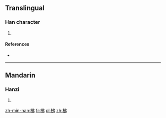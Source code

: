 ==Translingual==

===Han character===
{{Han char|rn=75|rad=木|as=05|sn=9|four=4592<sub>7</sub>|canj=木中中弓 (DLLN), X木中中弓 (XDLLN)}}

# {{defn|Han|sort=木05}}

====References====
* {{Han ref|kx=0520.180|dkj=14654|dj=0908.130|hdz=21190.020|uh=67EB|ud=26603|bh=CF47|bd=53063}}

----

==Mandarin==

===Hanzi===
{{cmn-hanzi|pin=[[fú]] ([[fu2]])|wg=fu<sup>2</sup>}}

# {{defn|lang=cmn|sort=木05}}

[[zh-min-nan:柫]]
[[fr:柫]]
[[pl:柫]]
[[zh:柫]]